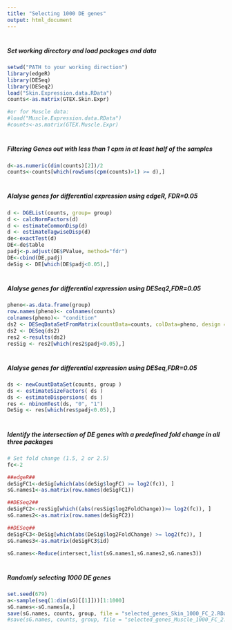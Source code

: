 ---
title: "Selecting 1000 DE genes"
output: html_document
---

#
#
##### Set working directory and load packages and data
```{r, echo=TRUE, results = "asis", warning = FALSE, message = FALSE, eval=FALSE} 
setwd("PATH to your working direction")
library(edgeR)
library(DESeq)
library(DESeq2)
load("Skin.Expression.data.RData")
counts<-as.matrix(GTEX.Skin.Expr)

#or for Muscle data:
#load("Muscle.Expression.data.RData")
#counts<-as.matrix(GTEX.Muscle.Expr)
```

#
##### Filtering Genes out with less than 1 cpm in at least half of the samples 
```{r, echo=TRUE, results = "asis", warning = FALSE, message = FALSE, eval=FALSE} 
d<-as.numeric(dim(counts)[2])/2
counts<-counts[which(rowSums(cpm(counts)>1) >= d),]
```

#
##### Alalyse genes for differential expression using edgeR, FDR=0.05
```{r, echo=TRUE, results = "asis", warning = FALSE, message = FALSE, eval=FALSE} 
d <- DGEList(counts, group= group)
d <- calcNormFactors(d)
d <- estimateCommonDisp(d)
d <- estimateTagwiseDisp(d)
de<-exactTest(d)
DE<-de$table
padj<-p.adjust(DE$PValue, method="fdr")
DE<-cbind(DE,padj)
deSig <- DE[which(DE$padj<0.05),]
```

#
##### Alalyse genes for differential expression using DESeq2,FDR=0.05
```{r, echo=TRUE, results = "asis", warning = FALSE, message = FALSE, eval=FALSE} 
pheno<-as.data.frame(group)
row.names(pheno)<- colnames(counts)
colnames(pheno)<- "condition"
ds2 <- DESeqDataSetFromMatrix(countData=counts, colData=pheno, design = ~ condition )
ds2 <- DESeq(ds2)
res2 <-results(ds2)
resSig <- res2[which(res2$padj<0.05),]
```

#
##### Alalyse genes for differential expression using DESeq,FDR=0.05
```{r, echo=TRUE, results = "asis", warning = FALSE, message = FALSE, eval=FALSE} 
ds <- newCountDataSet(counts, group )
ds <- estimateSizeFactors( ds )
ds <- estimateDispersions( ds )
res <- nbinomTest(ds, "0", "1")
DeSig <- res[which(res$padj<0.05),]
```

#
##### Identify the intersection of DE genes with a predefined fold change in all three packages
```{r, echo=TRUE, results = "asis", warning = FALSE, message = FALSE, eval=FALSE} 
# Set fold change (1.5, 2 or 2.5)
fc<-2

##edgeR##
deSigFC1<-deSig[which(abs(deSig$logFC) >= log2(fc)), ]
sG.names1<-as.matrix(row.names(deSigFC1))

##DESeq2##
deSigFC2<-resSig[which((abs(resSig$log2FoldChange))>= log2(fc)), ]
sG.names2<-as.matrix(row.names(deSigFC2))

##DESeq##
deSigFC3<-DeSig[which(abs(DeSig$log2FoldChange) >= log2(fc)), ]
sG.names3<-as.matrix(deSigFC3$id)

sG.names<-Reduce(intersect,list(sG.names1,sG.names2,sG.names3))
```

#
##### Randomly selecting 1000 DE genes 
```{r, echo=TRUE, results = "asis", warning = FALSE, message = FALSE, eval=FALSE} 
set.seed(679)
a<-sample(seq(1:dim(sG)[[1]]))[1:1000] 
sG.names<-sG.names[a,]
save(sG.names, counts, group, file = "selected_genes_Skin_1000_FC_2.RData" )
#save(sG.names, counts, group, file = "selected_genes_Muscle_1000_FC_2.RData" )
```
